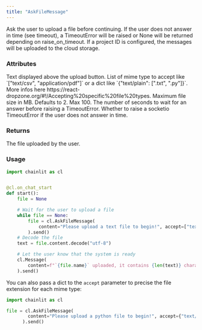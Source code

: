 ```yaml
---
title: "AskFileMessage"
---
```


Ask the user to upload a file before continuing.
If the user does not answer in time (see timeout), a TimeoutError will be raised or None will be returned depending on raise_on_timeout.
If a project ID is configured, the messages will be uploaded to the cloud storage.

### Attributes

<ParamField path="content" type="str">
  Text displayed above the upload button.
</ParamField>
<ParamField path="accept" type="Union[List[str], Dict[str, List[str]]]">
  List of mime type to accept like `["text/csv", "application/pdf"]` or a dict like `{"text/plain": [".txt", ".py"]}`.
  More infos here https://react-dropzone.org/#!/Accepting%20specific%20file%20types.
</ParamField>
<ParamField path="max_size_mb" type="int" optional>
  Maximum file size in MB. Defaults to 2. Max 100.
</ParamField>
<ParamField path="timeout" type="int" optional>
  The number of seconds to wait for an answer before raising a TimeoutError.
</ParamField>
<ParamField path="raise_on_timeout" type="bool" optional>
  Whether to raise a socketio TimeoutError if the user does not answer in time.
</ParamField>

### Returns

<ResponseField name="response" type="AskFileResponse" required>
  The file uploaded by the user.
</ResponseField>

### Usage

```python Code Example
import chainlit as cl


@cl.on_chat_start
def start():
    file = None

    # Wait for the user to upload a file
    while file == None:
        file = cl.AskFileMessage(
            content="Please upload a text file to begin!", accept=["text/plain"]
        ).send()
    # Decode the file
    text = file.content.decode("utf-8")

    # Let the user know that the system is ready
    cl.Message(
        content=f"`{file.name}` uploaded, it contains {len(text)} characters!"
    ).send()
```

You can also pass a dict to the `accept` parameter to precise the file extension for each mime type:

```python Code Example
import chainlit as cl

file = cl.AskFileMessage(
        content="Please upload a python file to begin!", accept={"text/plain": [".py"]}
      ).send()
```
